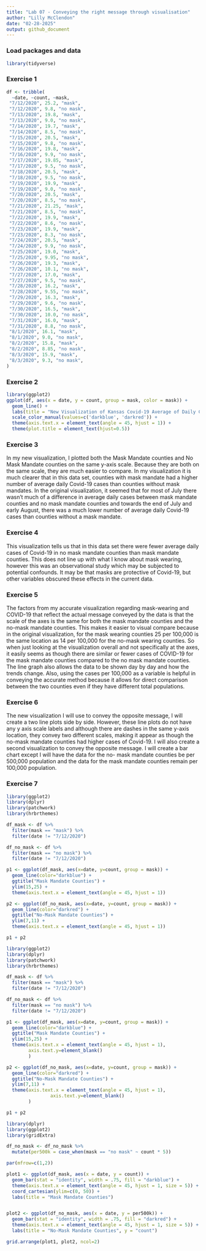 ```yaml
---
title: "Lab 07 - Conveying the right message through visualisation"
author: "Lilly McClendon"
date: "02-28-2025"
output: github_document
---
```


### Load packages and data

```r
library(tidyverse) 
```

### Exercise 1

```r
df <- tribble(
  ~date, ~count, ~mask,
 "7/12/2020", 25.2, "mask", 
 "7/12/2020", 9.8, "no mask",
 "7/13/2020", 19.8, "mask",
 "7/13/2020", 9.0, "no mask", 
 "7/14/2020", 19.7, "mask", 
 "7/14/2020", 8.5, "no mask",
 "7/15/2020", 20.5, "mask",
 "7/15/2020", 9.8, "no mask", 
 "7/16/2020", 19.8, "mask", 
 "7/16/2020", 9.9, "no mask",
 "7/17/2020", 19.85, "mask",
 "7/17/2020", 9.5, "no mask", 
 "7/18/2020", 20.5, "mask", 
 "7/18/2020", 9.5, "no mask",
 "7/19/2020", 19.9, "mask",
 "7/19/2020", 9.0, "no mask", 
 "7/20/2020", 20.5, "mask", 
 "7/20/2020", 8.5, "no mask",
 "7/21/2020", 21.25, "mask",
 "7/21/2020", 8.5, "no mask", 
 "7/22/2020", 19.9, "mask", 
 "7/22/2020", 8.6, "no mask",
 "7/23/2020", 19.9, "mask",
 "7/23/2020", 8.3, "no mask", 
 "7/24/2020", 20.5, "mask", 
 "7/24/2020", 9.9, "no mask",
 "7/25/2020", 19.0, "mask",
 "7/25/2020", 9.95, "no mask", 
 "7/26/2020", 19.3, "mask", 
 "7/26/2020", 10.1, "no mask",
 "7/27/2020", 17.0, "mask",
 "7/27/2020", 9.5, "no mask",
 "7/28/2020", 16.2, "mask",
 "7/28/2020", 9.55, "no mask",
 "7/29/2020", 16.3, "mask",
 "7/29/2020", 9.6, "no mask",
 "7/30/2020", 16.5, "mask", 
 "7/30/2020", 10.0, "no mask",
 "7/31/2020", 16.0, "mask",
 "7/31/2020", 8.8, "no mask",
 "8/1/2020", 16.1, "mask",
 "8/1/2020", 9.0, "no mask",
 "8/2/2020", 15.8, "mask",
 "8/2/2020", 8.85, "no mask",
 "8/3/2020", 15.9, "mask",
 "8/3/2020", 9.3, "no mask",
)
```

### Exercise 2

```r
library(ggplot2)
ggplot(df, aes(x = date, y = count, group = mask, color = mask)) +
  geom_line() + 
  labs(title = "New Visualization of Kansas Covid-19 Average of Daily Cases Per 100,000", subtitle = "Mask Mandate Counties vs. No Mask Mandate Counties", caption = "Source: Kansas Department of Health and Environment", x = "Date", y = "Average Daily Cases Per 100,000") + 
  scale_color_manual(values=c('darkblue', 'darkred')) +
  theme(axis.text.x = element_text(angle = 45, hjust = 1)) + 
  theme(plot.title = element_text(hjust=0.5))
```

### Exercise 3 

In my new visualization, I plotted both the Mask Mandate counties and No Mask Mandate counties on the same y-axis scale. Because they are both on the same scale, they are much easier to compare. In my visualization it is much clearer that in this data set, counties with mask mandate had a higher number of average daily Covid-19 cases than counties without mask mandates. In the original visualization, it seemed that for most of July there wasn't much of a difference in average daily cases between mask mandate counties and no mask mandate counties and towards the end of July and early August, there was a much lower number of average daily Covid-19 cases than counties without a mask mandate. 

### Exercise 4

This visualization tells us that in this data set there were fewer average daily cases of Covid-19 in no mask mandate counties than mask mandate counties. This does not line up with what I know about mask wearing, however this was an observational study which may be subjected to potential confounds. It may be that masks are protective of Covid-19, but other variables obscured these effects in the current data. 

### Exercise 5 

The factors from my accurate visualization regarding mask-wearing and COVID-19 that reflect the actual message conveyed by the data is that the scale of the axes is the same for both the mask mandate counties and the no-mask mandate counties. This makes it easier to visual compare because in the original visualization, for the mask wearing counties 25 
per 100,000 is the same location as 14 per 100,000 for the no-mask wearing counties. So when just looking at the visualization overall and not specifically at the axes, it easily seems as though there are similar or fewer cases of COVID-19 for the mask mandate counties compared to the no mask mandate counties. The line graph also allows the data to be shown day by day and how the trends change. Also, using the cases per 100,000 as a variable is helpful in conveying the accurate method because it allows for direct comparison between the two counties even if they have different total populations. 

### Exercise 6 

The new visualization I will use to convey the opposite message, I will create a two line plots side by side. However, these line plots do not have any y axis scale labels and although there are dashes in the same y-axis location, they convey two different scales, making it appear as though the no-mask mandate counties had higher cases of Covid-19. I will also create a second visualization to convey the opposite message. I will create a bar chart except I will have the data for the no- mask mandate counties be per 500,000 population and the data for the mask mandate counties remain per 100,000 population. 

### Exercise 7 

```r
library(ggplot2)
library(dplyr)
library(patchwork)
library(hrbrthemes)

df_mask <- df %>% 
  filter(mask == "mask") %>%
  filter(date != "7/12/2020")

df_no_mask <- df %>% 
  filter(mask == "no mask") %>% 
  filter(date != "7/12/2020")

p1 <- ggplot(df_mask, aes(x=date, y=count, group = mask)) + 
  geom_line(color="darkblue") + 
  ggtitle("Mask Mandate Counties") +
  ylim(15,25) +
  theme(axis.text.x = element_text(angle = 45, hjust = 1)) 

p2 <- ggplot(df_no_mask, aes(x=date, y=count, group = mask)) + 
  geom_line(color="darkred") + 
  ggtitle("No-Mask Mandate Counties") + 
  ylim(7,11) +
  theme(axis.text.x = element_text(angle = 45, hjust = 1))

p1 + p2
```


```r
library(ggplot2)
library(dplyr)
library(patchwork)
library(hrbrthemes)

df_mask <- df %>% 
  filter(mask == "mask") %>%
  filter(date != "7/12/2020")

df_no_mask <- df %>% 
  filter(mask == "no mask") %>% 
  filter(date != "7/12/2020")

p1 <- ggplot(df_mask, aes(x=date, y=count, group = mask)) + 
  geom_line(color="darkblue") + 
  ggtitle("Mask Mandate Counties") +
  ylim(15,25) +
  theme(axis.text.x = element_text(angle = 45, hjust = 1), 
        axis.text.y=element_blank()
        ) 

p2 <- ggplot(df_no_mask, aes(x=date, y=count, group = mask)) + 
  geom_line(color="darkred") + 
  ggtitle("No-Mask Mandate Counties") + 
  ylim(7,11) +
  theme(axis.text.x = element_text(angle = 45, hjust = 1), 
                axis.text.y=element_blank()
        )

p1 + p2
```


```r
library(dplyr)
library(ggplot2)
library(gridExtra)

df_no_mask <- df_no_mask %>% 
  mutate(per500k = case_when(mask == "no mask" ~ count * 5))

par(mfrow=c(1,2))

plot1 <- ggplot(df_mask, aes(x = date, y = count)) + 
  geom_bar(stat = "identity", width = .75, fill = "darkblue") +
  theme(axis.text.x = element_text(angle = 45, hjust = 1, size = 5)) +
  coord_cartesian(ylim=c(0, 50)) + 
  labs(title = "Mask Mandate Counties") 


plot2 <- ggplot(df_no_mask, aes(x = date, y = per500k)) + 
  geom_bar(stat = "identity", width = .75, fill = "darkred") +
  theme(axis.text.x = element_text(angle = 45, hjust = 1, size = 5)) + 
  labs(title = "No-Mask Mandate Counties", y = "count") 

grid.arrange(plot1, plot2, ncol=2)
```



